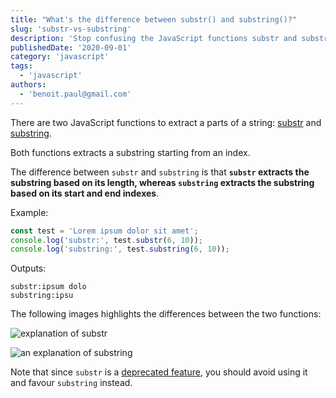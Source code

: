 ```yaml
---
title: "What's the difference between substr() and substring()?"
slug: 'substr-vs-substring'
description: 'Stop confusing the JavaScript functions substr and substring.  Learn how they are different and when to use them.'
publishedDate: '2020-09-01'
category: 'javascript'
tags:
  - 'javascript'
authors:
  - 'benoit.paul@gmail.com'
---
```


There are two JavaScript functions to extract a parts of a string: [substr](https://developer.mozilla.org/en-US/docs/Web/JavaScript/Reference/Global_Objects/String/substr) and [substring](https://developer.mozilla.org/en-US/docs/Web/JavaScript/Reference/Global_Objects/String/substring).

Both functions extracts a substring starting from an index.

The difference between `substr` and `substring` is that **`substr` extracts the substring based on its length, whereas `substring` extracts the substring based on its start and end indexes**.

Example:

```javascript
const test = 'Lorem ipsum dolor sit amet';
console.log('substr:', test.substr(6, 10));
console.log('substring:', test.substring(6, 10));
```

Outputs:

```
substr:ipsum dolo
substring:ipsu
```

The following images highlights the differences between the two functions:

![explanation of substr](images/substr.png)

![an explanation of substring](images/substring.png)

Note that since `substr` is a [deprecated feature](https://developer.mozilla.org/en-US/docs/Web/JavaScript/Reference/Deprecated_and_obsolete_features), you should avoid using it and favour `substring` instead.
